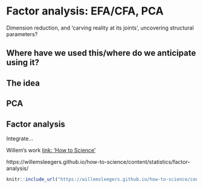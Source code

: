 #  Factor analysis: EFA/CFA, PCA {#factor-descriptive}

Dimension reduction, and 'carving reality at its joints', uncovering structural parameters?


## Where have we used this/where do we anticipate using it?

## The idea

## PCA

## Factor analysis

Integrate...

Willem's work [link: 'How to Science'](https://willemsleegers.github.io/how-to-science/content/statistics/)

https://willemsleegers.github.io/how-to-science/content/statistics/factor-analysis/

```r

knitr::include_url("https://willemsleegers.github.io/how-to-science/content/statistics/factor-analysis/")

```

<!-- Possibly Reinstein's notes (but these are a but unformed and cluttered) -->





